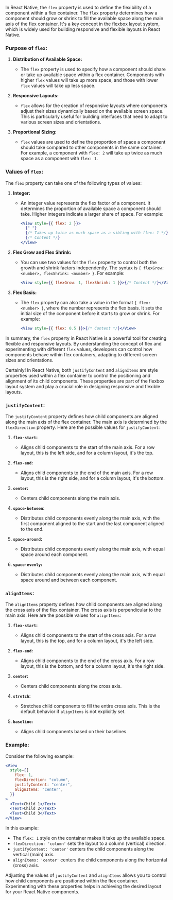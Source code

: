 In React Native, the `flex` property is used to define the flexibility of a component within a flex container. The `flex` property determines how a component should grow or shrink to fill the available space along the main axis of the flex container. It's a key concept in the flexbox layout system, which is widely used for building responsive and flexible layouts in React Native.

### Purpose of `flex`:

1. **Distribution of Available Space:**

   - The `flex` property is used to specify how a component should share or take up available space within a flex container. Components with higher `flex` values will take up more space, and those with lower `flex` values will take up less space.

2. **Responsive Layouts:**

   - `flex` allows for the creation of responsive layouts where components adjust their sizes dynamically based on the available screen space. This is particularly useful for building interfaces that need to adapt to various screen sizes and orientations.

3. **Proportional Sizing:**
   - `flex` values are used to define the proportion of space a component should take compared to other components in the same container. For example, a component with `flex: 2` will take up twice as much space as a component with `flex: 1`.

### Values of `flex`:

The `flex` property can take one of the following types of values:

1. **Integer:**

   - An integer value represents the flex factor of a component. It determines the proportion of available space a component should take. Higher integers indicate a larger share of space. For example:
     ```jsx
     <View style={{ flex: 2 }}>
       {" "}
       {/* Takes up twice as much space as a sibling with flex: 1 */}
       {/* Content */}
     </View>
     ```

2. **Flex Grow and Flex Shrink:**

   - You can use two values for the `flex` property to control both the growth and shrink factors independently. The syntax is `{ flexGrow: <number>, flexShrink: <number> }`. For example:
     ```jsx
     <View style={{ flexGrow: 1, flexShrink: 1 }}>{/* Content */}</View>
     ```

3. **Flex Basis:**
   - The `flex` property can also take a value in the format `{ flex: <number> }`, where the number represents the flex basis. It sets the initial size of the component before it starts to grow or shrink. For example:
     ```jsx
     <View style={{ flex: 0.5 }}>{/* Content */}</View>
     ```

In summary, the `flex` property in React Native is a powerful tool for creating flexible and responsive layouts. By understanding the concept of flex and experimenting with different `flex` values, developers can control how components behave within flex containers, adapting to different screen sizes and orientations.

Certainly! In React Native, both `justifyContent` and `alignItems` are style properties used within a flex container to control the positioning and alignment of its child components. These properties are part of the flexbox layout system and play a crucial role in designing responsive and flexible layouts.

### `justifyContent`:

The `justifyContent` property defines how child components are aligned along the main axis of the flex container. The main axis is determined by the `flexDirection` property. Here are the possible values for `justifyContent`:

1. **`flex-start`:**

   - Aligns child components to the start of the main axis. For a row layout, this is the left side, and for a column layout, it's the top.

2. **`flex-end`:**

   - Aligns child components to the end of the main axis. For a row layout, this is the right side, and for a column layout, it's the bottom.

3. **`center`:**

   - Centers child components along the main axis.

4. **`space-between`:**

   - Distributes child components evenly along the main axis, with the first component aligned to the start and the last component aligned to the end.

5. **`space-around`:**

   - Distributes child components evenly along the main axis, with equal space around each component.

6. **`space-evenly`:**
   - Distributes child components evenly along the main axis, with equal space around and between each component.

### `alignItems`:

The `alignItems` property defines how child components are aligned along the cross axis of the flex container. The cross axis is perpendicular to the main axis. Here are the possible values for `alignItems`:

1. **`flex-start`:**

   - Aligns child components to the start of the cross axis. For a row layout, this is the top, and for a column layout, it's the left side.

2. **`flex-end`:**

   - Aligns child components to the end of the cross axis. For a row layout, this is the bottom, and for a column layout, it's the right side.

3. **`center`:**

   - Centers child components along the cross axis.

4. **`stretch`:**

   - Stretches child components to fill the entire cross axis. This is the default behavior if `alignItems` is not explicitly set.

5. **`baseline`:**
   - Aligns child components based on their baselines.

### Example:

Consider the following example:

```jsx
<View
  style={{
    flex: 1,
    flexDirection: "column",
    justifyContent: "center",
    alignItems: "center",
  }}
>
  <Text>Child 1</Text>
  <Text>Child 2</Text>
  <Text>Child 3</Text>
</View>
```

In this example:

- The `flex: 1` style on the container makes it take up the available space.
- `flexDirection: 'column'` sets the layout to a column (vertical) direction.
- `justifyContent: 'center'` centers the child components along the vertical (main) axis.
- `alignItems: 'center'` centers the child components along the horizontal (cross) axis.

Adjusting the values of `justifyContent` and `alignItems` allows you to control how child components are positioned within the flex container. Experimenting with these properties helps in achieving the desired layout for your React Native components.
